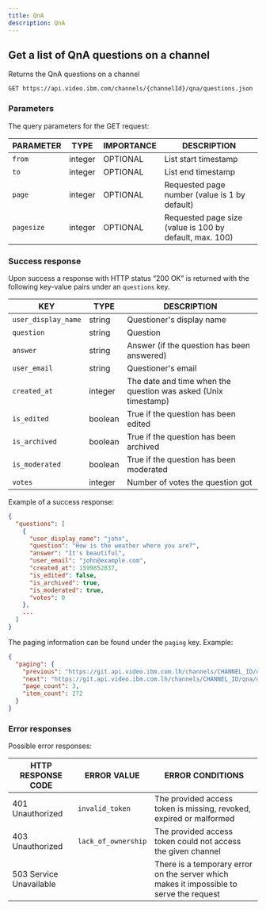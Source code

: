 ```yaml
---
title: QnA
description: QnA
---
```


## Get a list of QnA questions on a channel

Returns the QnA questions on a channel

```
GET https://api.video.ibm.com/channels/{channelId}/qna/questions.json
```

### Parameters

The query parameters for the GET request:

| PARAMETER  | TYPE    | IMPORTANCE | DESCRIPTION                                             |
| ---------- | ------- | ---------- | ------------------------------------------------------- |
| `from`     | integer | OPTIONAL   | List start timestamp                                    |
| `to`       | integer | OPTIONAL   | List end timestamp                                      |
| `page`     | integer | OPTIONAL   | Requested page number (value is 1 by default)           |
| `pagesize` | integer | OPTIONAL   | Requested page size (value is 100 by default, max. 100) |

### Success response

Upon success a response with HTTP status “200 OK” is returned with the following key-value pairs under an `questions` key.

| KEY                   | TYPE      | DESCRIPTION                                                       |
| --------------------- | --------- | ----------------------------------------------------------------- |
| `user_display_name`   | string    | Questioner's display name                                         |
| `question`            | string    | Question                                                          |
| `answer`              | string    | Answer (if the question has been answered)                        |
| `user_email`          | string    | Questioner's email                                                |
| `created_at`          | integer   | The date and time when the question was asked (Unix timestamp)    |
| `is_edited`           | boolean   | True if the question has been edited                              |
| `is_archived`         | boolean   | True if the question has been archived                            |
| `is_moderated`        | boolean   | True if the question has been moderated                           |
| `votes`               | integer   | Number of votes the question got                                  |

Example of a success response:

```json
{
  "questions": [
    {
      "user_display_name": "john",
      "question": "How is the weather where you are?",
      "answer": "It's beautiful",
      "user_email": "john@example.com",
      "created_at": 1599852837,
      "is_edited": false,
      "is_archived": true,
      "is_moderated": true,
      "votes": 0
    },
    ...
  ]
}
```

The paging information can be found under the `paging` key. Example:

```json
{
  "paging": {
    "previous": "https://git.api.video.ibm.com.lh/channels/CHANNEL_ID/qna/questions.json?page=1",
    "next": "https://git.api.video.ibm.com.lh/channels/CHANNEL_ID/qna/questions.json?page=3",
    "page_count": 3,
    "item_count": 272
  }
}
```

### Error responses

Possible error responses:

| HTTP RESPONSE CODE      | ERROR VALUE         | ERROR CONDITIONS                                                                        |
| ----------------------- | ------------------- | --------------------------------------------------------------------------------------- |
| 401 Unauthorized        | `invalid_token`     | The provided access token is missing, revoked, expired or malformed                     |
| 403 Unauthorized        | `lack_of_ownership` | The provided access token could not access the given channel                            |
| 503 Service Unavailable |                     | There is a temporary error on the server which makes it impossible to serve the request |
